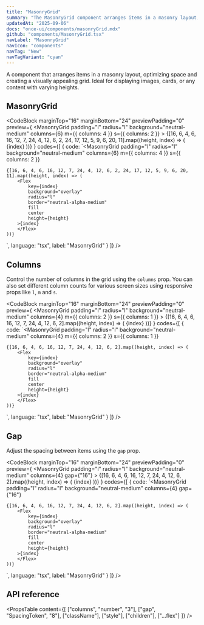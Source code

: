 ```yaml
---
title: "MasonryGrid"
summary: "The MasonryGrid component arranges items in a masonry layout, optimizing space and creating a visually appealing grid."
updatedAt: "2025-09-06"
docs: "once-ui/components/masonryGrid.mdx"
github: "components/MasonryGrid.tsx"
navLabel: "MasonryGrid"
navIcon: "components"
navTag: "New"
navTagVariant: "cyan"
---
```


A component that arranges items in a masonry layout, optimizing space and creating a visually appealing grid. Ideal for displaying images, cards, or any content with varying heights.

## MasonryGrid

<CodeBlock
    marginTop="16"
    marginBottom="24"
    previewPadding="0"
    preview={
        <MasonryGrid
            padding="l"
            radius="l"
            background="neutral-medium"
            columns={6}
            m={{ columns: 4 }}
            s={{ columns: 2 }}
        >
            {[16, 6, 4, 6, 16, 12, 7, 24, 4, 12, 6, 2, 24, 17, 12, 5, 9, 6, 20, 11].map((height, index) => (
                <Flex
                    key={index}
                    background="overlay"
                    radius="l"
                    border="neutral-alpha-medium"
                    fill
                    center
                    height={height}
                >{index}
                </Flex>
            ))}
        </MasonryGrid>
    }
    codes={[
        {
            code:
                `<MasonryGrid
    padding="l"
    radius="l"
    background="neutral-medium"
    columns={6}
    m={{ columns: 4 }}
    s={{ columns: 2 }}
>
    {[16, 6, 4, 6, 16, 12, 7, 24, 4, 12, 6, 2, 24, 17, 12, 5, 9, 6, 20, 11].map((height, index) => (
        <Flex
            key={index}
            background="overlay"
            radius="l"
            border="neutral-alpha-medium"
            fill
            center
            height={height}
        >{index}
        </Flex>
    ))}
</MasonryGrid>`,
            language: "tsx",
            label: "MasonryGrid"
        }
    ]}
/>

## Columns

Control the number of columns in the grid using the `columns` prop. You can also set different column counts for various screen sizes using responsive props like `l`, `m` and `s`.

<CodeBlock
    marginTop="16"
    marginBottom="24"
    previewPadding="0"
    preview={
        <MasonryGrid
            padding="l"
            radius="l"
            background="neutral-medium"
            columns={4}
            m={{ columns: 2 }}
            s={{ columns: 1 }}
        >
            {[16, 6, 4, 6, 16, 12, 7, 24, 4, 12, 6, 2].map((height, index) => (
                <Flex
                    key={index}
                    background="overlay"
                    radius="l"
                    border="neutral-alpha-medium"
                    fill
                    center
                    height={height}
                >{index}
                </Flex>
            ))}
        </MasonryGrid>
    }
    codes={[
        {
            code:
                `<MasonryGrid
    padding="l"
    radius="l"
    background="neutral-medium"
    columns={4}
    m={{ columns: 2 }}
    s={{ columns: 1 }}
>
    {[16, 6, 4, 6, 16, 12, 7, 24, 4, 12, 6, 2].map((height, index) => (
        <Flex
            key={index}
            background="overlay"
            radius="l"
            border="neutral-alpha-medium"
            fill
            center
            height={height}
        >{index}
        </Flex>
    ))}
</MasonryGrid>`,
            language: "tsx",
            label: "MasonryGrid"
        }
    ]}
/>

## Gap

Adjust the spacing between items using the `gap` prop.

<CodeBlock
    marginTop="16"
    marginBottom="24"
    previewPadding="0"
    preview={
        <MasonryGrid
            padding="l"
            radius="l"
            background="neutral-medium"
            columns={4}
            gap={"16"}
        >
            {[16, 6, 4, 6, 16, 12, 7, 24, 4, 12, 6, 2].map((height, index) => (
                <Flex
                    key={index}
                    background="overlay"
                    radius="l"
                    border="neutral-alpha-medium"
                    fill
                    center
                    height={height}
                >{index}
                </Flex>
            ))}
        </MasonryGrid>
    }
    codes={[
        {
            code:
                `<MasonryGrid
    padding="l"
    radius="l"
    background="neutral-medium"
    columns={4}
    gap={"16"}
>
    {[16, 6, 4, 6, 16, 12, 7, 24, 4, 12, 6, 2].map((height, index) => (
        <Flex
            key={index}
            background="overlay"
            radius="l"
            border="neutral-alpha-medium"
            fill
            center
            height={height}
        >{index}
        </Flex>
    ))}
</MasonryGrid>`,
            language: "tsx",
            label: "MasonryGrid"
        }
    ]}
/>

## API reference

<PropsTable
    content={[
        ["columns", "number", "3"],
        ["gap", "SpacingToken", "8"],
        ["className"],
        ["style"],
        ["children"],
        ["...flex"]
    ]}
/>